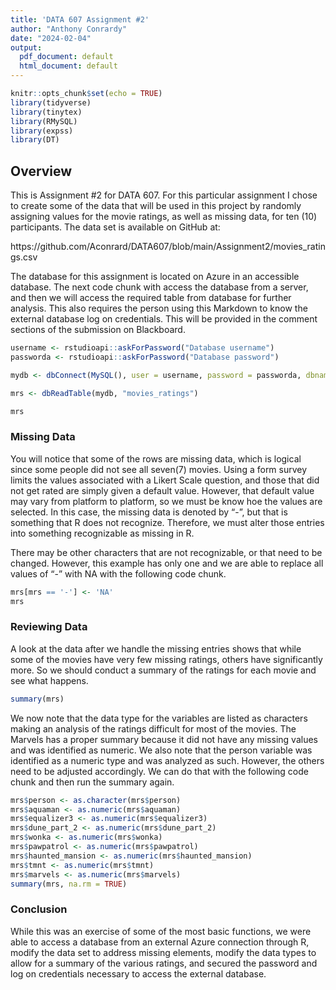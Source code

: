 ```yaml
---
title: 'DATA 607 Assignment #2'
author: "Anthony Conrardy"
date: "2024-02-04"
output:
  pdf_document: default
  html_document: default
---
```


```r
knitr::opts_chunk$set(echo = TRUE)
library(tidyverse)
library(tinytex)
library(RMySQL)
library(expss)
library(DT)
```

## Overview

This is Assignment #2 for DATA 607.  For this particular assignment I chose to create some of the data that will be used in this project by randomly assigning values for the movie ratings, as well as missing data, for ten (10) participants.  The data set is available on GitHub at:

https://github.com/Aconrard/DATA607/blob/main/Assignment2/movies_ratings.csv

The database for this assignment is located on Azure in an accessible database.  The next code chunk with  access the database from a server, and then we will access the required table from database for further analysis.  This also requires the person using this Markdown to know the external database log on credentials.  This will be provided in the comment sections of the submission on Blackboard.

```r
username <- rstudioapi::askForPassword("Database username")
passworda <- rstudioapi::askForPassword("Database password")
```


```r
mydb <- dbConnect(MySQL(), user = username, password = passworda, dbname = 'movie_ratings', host = "data607b.mysql.database.azure.com")
```


```r
mrs <- dbReadTable(mydb, "movies_ratings")

mrs
```

### Missing Data

You will notice that some of the rows are missing data, which is logical since some people did not see all seven(7) movies.  Using a form survey limits the values associated with a Likert Scale question, and those that did not get rated are simply given a default value.  However, that default value may vary from platform to platform, so we must be know hoe the values are selected.  In this case, the missing data is denoted by "-", but that is something that R does not recognize.  Therefore, we must alter those entries into something recognizable as missing in R.

There may be other characters that are not recognizable, or that need to be changed.  However, this example has only one and we are able to replace all values of "-" with NA with the following code chunk.

```r
mrs[mrs == '-'] <- 'NA'
mrs
```

### Reviewing Data

A look at the data after we handle the missing entries shows that while some of the movies have very few missing ratings, others have significantly more.  So we should conduct a summary of the ratings for each movie and see what happens.

```r
summary(mrs)
```

We now note that the data type for the variables are listed as characters making an analysis of the ratings difficult for most of the movies.  The Marvels has a proper summary because it did not have any missing values and was identified as numeric.  We also note that the person variable was identified as a numeric type and was analyzed as such. However, the others need to be adjusted accordingly.  We can do that with the following code chunk and then run the summary again.

```r
mrs$person <- as.character(mrs$person)
mrs$aquaman <- as.numeric(mrs$aquaman)
mrs$equalizer3 <- as.numeric(mrs$equalizer3)
mrs$dune_part_2 <- as.numeric(mrs$dune_part_2)
mrs$wonka <- as.numeric(mrs$wonka)
mrs$pawpatrol <- as.numeric(mrs$pawpatrol)
mrs$haunted_mansion <- as.numeric(mrs$haunted_mansion)
mrs$tmnt <- as.numeric(mrs$tmnt)
mrs$marvels <- as.numeric(mrs$marvels)
summary(mrs, na.rm = TRUE)
```
### Conclusion

While this was an exercise of some of the most basic functions, we were able to access a database from an external Azure connection through R, modify the data set to address missing elements, modify the data types to allow for a summary of the various ratings, and secured the password and log on credentials necessary to access the external database.


